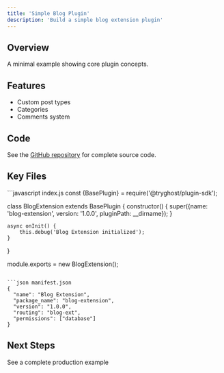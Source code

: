 ```yaml
---
title: 'Simple Blog Plugin'
description: 'Build a simple blog extension plugin'
---
```


## Overview

A minimal example showing core plugin concepts.

## Features

- Custom post types
- Categories
- Comments system

## Code

See the [GitHub repository](https://github.com/FasterHQ/example-plugins) for complete source code.

## Key Files

<CodeGroup>
```javascript index.js
const {BasePlugin} = require('@tryghost/plugin-sdk');

class BlogExtension extends BasePlugin {
    constructor() {
        super({name: 'blog-extension', version: '1.0.0', pluginPath: __dirname});
    }

    async onInit() {
        this.debug('Blog Extension initialized');
    }
}

module.exports = new BlogExtension();
```

```json manifest.json
{
  "name": "Blog Extension",
  "package_name": "blog-extension",
  "version": "1.0.0",
  "routing": "blog-ext",
  "permissions": ["database"]
}
```
</CodeGroup>

## Next Steps

<Card title="E-commerce Example" href="/examples/ecommerce-plugin">
  See a complete production example
</Card>
